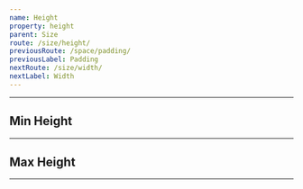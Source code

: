 ```yaml
---
name: Height
property: height
parent: Size
route: /size/height/
previousRoute: /space/padding/
previousLabel: Padding
nextRoute: /size/width/
nextLabel: Width
---
```


<UtilityInfo pattern="h-{size}" themeProperty="height" />

---

<Grid minWidth="80px">
  <InfoBox pattern="h-2" className="justify-between flex flex-col">
    <Box
      className={`bg-gray-300 rounded border-gray-400 text-gray-600 w-full font-mono border-4 h-2`}
    />
  </InfoBox>
  <InfoBox pattern="h-4" className="justify-between flex flex-col">
    <Box
      className={`bg-gray-300 rounded border-gray-400 text-gray-600 w-full font-mono border-4 h-4`}
    />
  </InfoBox>
  <InfoBox pattern="h-6" className="justify-between flex flex-col">
    <Box
      className={`bg-gray-300 rounded border-gray-400 text-gray-600 w-full font-mono border-4 h-6`}
    />
  </InfoBox>
  <InfoBox pattern="h-8" className="justify-between flex flex-col">
    <Box
      className={`bg-gray-300 rounded border-gray-400 text-gray-600 w-full font-mono border-4 h-8`}
    />
  </InfoBox>
  <InfoBox pattern="h-10" className="justify-between flex flex-col">
    <Box
      className={`bg-gray-300 rounded border-gray-400 text-gray-600 w-full font-mono border-4 h-10`}
    />
  </InfoBox>
  <InfoBox pattern="h-12" className="justify-between flex flex-col">
    <Box
      className={`bg-gray-300 rounded border-gray-400 text-gray-600 w-full font-mono border-4 h-12`}
    />
  </InfoBox>
  <InfoBox pattern="h-16" className="justify-between flex flex-col">
    <Box
      className={`bg-gray-300 rounded border-gray-400 text-gray-600 w-full font-mono border-4 h-16`}
    />
  </InfoBox>
</Grid>

## Min Height

<UtilityInfo pattern="min-h-{size}" themeProperty="minHeight" />

---

## Max Height

<UtilityInfo pattern="max-h-{size}" themeProperty="maxHeight" />

---
